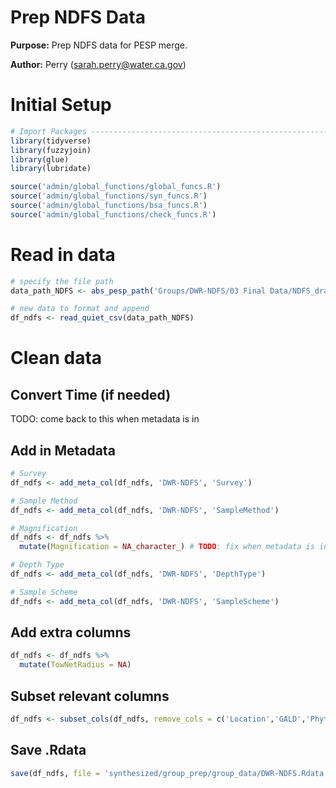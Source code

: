 # Prep NDFS Data

**Purpose:** Prep NDFS data for PESP merge.

**Author:** Perry ([sarah.perry\@water.ca.gov](mailto:sarah.perry@water.ca.gov){.email})

# Initial Setup
```r
# Import Packages ---------------------------------------------------------
library(tidyverse)
library(fuzzyjoin)
library(glue)
library(lubridate)

source('admin/global_functions/global_funcs.R')
source('admin/global_functions/syn_funcs.R')
source('admin/global_functions/bsa_funcs.R')
source('admin/global_functions/check_funcs.R')
```

# Read in data
```r
# specify the file path
data_path_NDFS <- abs_pesp_path('Groups/DWR-NDFS/03 Final Data/NDFS_draft_all.csv')

# new data to format and append
df_ndfs <- read_quiet_csv(data_path_NDFS)
```

# Clean data

## Convert Time (if needed)
TODO: come back to this when metadata is in

## Add in Metadata
```r
# Survey
df_ndfs <- add_meta_col(df_ndfs, 'DWR-NDFS', 'Survey')

# Sample Method
df_ndfs <- add_meta_col(df_ndfs, 'DWR-NDFS', 'SampleMethod')

# Magnification
df_ndfs <- df_ndfs %>%
  mutate(Magnification = NA_character_) # TODO: fix when metadata is in

# Depth Type
df_ndfs <- add_meta_col(df_ndfs, 'DWR-NDFS', 'DepthType')

# Sample Scheme
df_ndfs <- add_meta_col(df_ndfs, 'DWR-NDFS', 'SampleScheme')
```


## Add extra columns
```r
df_ndfs <- df_ndfs %>% 
  mutate(TowNetRadius = NA)
```

## Subset relevant columns
```r
df_ndfs <- subset_cols(df_ndfs, remove_cols = c('Location','GALD','PhytoForm'))
```

## Save .Rdata
```r
save(df_ndfs, file = 'synthesized/group_prep/group_data/DWR-NDFS.Rdata')
```

